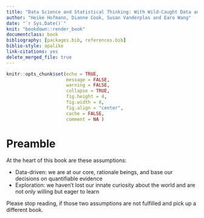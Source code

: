 ```yaml
--- 
title: "Data Science and Statistical Thinking: With Wild-Caught Data and R"
author: "Heike Hofmann, Dianne Cook, Susan Vanderplas and Earo Wang"
date: "`r Sys.Date()`"
knit: "bookdown::render_book"
documentclass: book
bibliography: [packages.bib, references.bib]
biblio-style: apalike
link-citations: yes
delete_merged_file: true
---
```


```r
knitr::opts_chunk$set(echo = TRUE,   
                      message = FALSE,
                      warning = FALSE,
                      collapse = TRUE,
                      fig.height = 4,
                      fig.width = 8,
                      fig.align = "center",
                      cache = FALSE,
                      comment = NA )
```


# Preamble

At the heart of this book are these assumptions:

- Data-driven: we are at our core, rationale beings, and base our decisions on quantifiable evidence 
- Exploration: we  haven't lost our innate curiosity about the world and are not only willing but eager to learn

Please stop reading, if those two assumptions are not fulfilled and pick up a different book.




